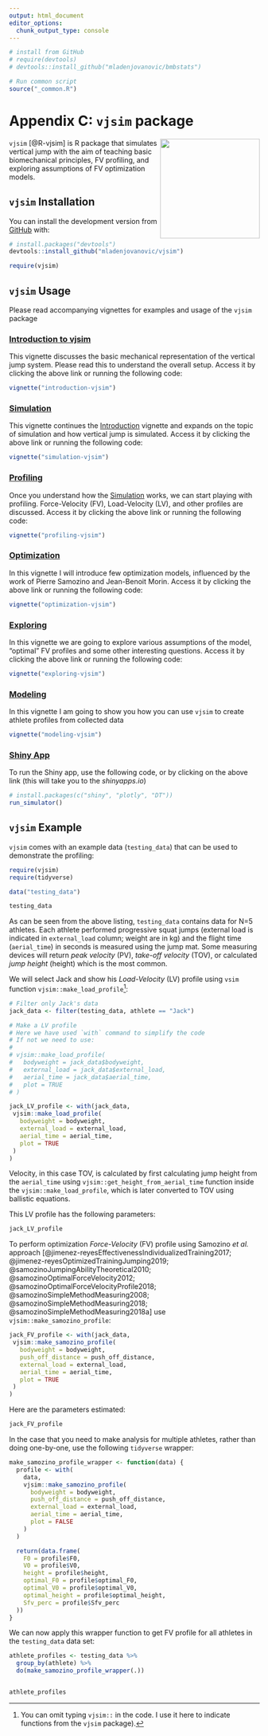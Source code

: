 ```yaml
---
output: html_document
editor_options: 
  chunk_output_type: console
---
```

```r
# install from GitHub
# require(devtools)
# devtools::install_github("mladenjovanovic/bmbstats")

# Run common script
source("_common.R")
```


# Appendix C: `vjsim` package

<img src="figures/vjsim-logo.png" align="right" width="200" />

`vjsim` [@R-vjsim] is R package that simulates vertical jump with the aim of teaching basic biomechanical principles, FV profiling, and exploring assumptions of FV optimization models. 

## `vjsim` Installation

You can install the development version from [GitHub](https://github.com/mladenjovanovic/vjsim) with:

``` r
# install.packages("devtools")
devtools::install_github("mladenjovanovic/vjsim")

require(vjsim)
```

## `vjsim` Usage

Please read accompanying vignettes for examples and usage of the `vjsim` package


### [Introduction to vjsim](https://mladenjovanovic.github.io/vjsim/articles/introduction-vjsim.html)

This vignette discusses the basic mechanical representation of the vertical jump system. Please read this to understand the overall setup. Access it by clicking the above link or running the following code:

``` r
vignette("introduction-vjsim")
```

### [Simulation](https://mladenjovanovic.github.io/vjsim/articles/simulation-vjsim.html)

This vignette continues the [Introduction](https://mladenjovanovic.github.io/vjsim/articles/introduction-vjsim.html) vignette and expands on the topic of simulation and how vertical jump is simulated. Access it by clicking the above link or running the following code:

``` r
vignette("simulation-vjsim")
```

### [Profiling](https://mladenjovanovic.github.io/vjsim/articles/profiling-vjsim.html)

Once you understand how the [Simulation](https://mladenjovanovic.github.io/vjsim/articles/simulation-vjsim.html) works, we can start playing with profiling. Force-Velocity (FV), Load-Velocity (LV), and other profiles are discussed. Access it by clicking the above link or running the following code:

``` r
vignette("profiling-vjsim")
```

### [Optimization](https://mladenjovanovic.github.io/vjsim/articles/optimization-vjsim.html)

In this vignette I will introduce few optimization models, influenced by the work of Pierre Samozino and Jean-Benoit Morin. Access it by clicking the above link or running the following code:

``` r
vignette("optimization-vjsim")
```

### [Exploring](https://mladenjovanovic.github.io/vjsim/articles/exploring-vjsim.html)

In this vignette we are going to explore various assumptions of the model, "optimal" FV profiles and some other interesting questions. Access it by clicking the above link or running the following code:

``` r
vignette("exploring-vjsim")
```

### [Modeling](https://mladenjovanovic.github.io/vjsim/articles/modeling-vjsim.html)

In this vignette I am going to show you how you can use `vjsim` to create athlete profiles from collected data

``` r
vignette("modeling-vjsim")
```


### [Shiny App](https://athletess.shinyapps.io/shiny-simulator/)

To run the Shiny app, use the following code, or by clicking on the above link (this will take you to the *shinyapps.io*)
``` r
# install.packages(c("shiny", "plotly", "DT"))
run_simulator()
```

## `vjsim` Example

`vjsim` comes with an example data (`testing_data`) that can be used to demonstrate the profiling:

```r
require(vjsim)
require(tidyverse)

data("testing_data")

testing_data
```

As can be seen from the above listing, `testing_data` contains data for N=5 athletes. Each athlete performed progressive squat jumps (external load is indicated in `external_load` column; weight are in kg) and the flight time (`aerial_time`) in seconds is measured using the jump mat. Some measuring devices will return *peak velocity* (PV), *take-off velocity* (TOV), or calculated *jump height* (height) which is the most common. 

We will select Jack and show his *Load-Velocity* (LV) profile using `vsim` function `vjsim::make_load_profile`[^omit_vjsim]: 

[^omit_vjsim]: You can omit typing `vjsim::` in the code. I use it here to indicate functions from the `vjsim` package).

```r
# Filter only Jack's data
jack_data <- filter(testing_data, athlete == "Jack")

# Make a LV profile
# Here we have used `with` command to simplify the code
# If not we need to use:
#
# vjsim::make_load_profile(
#   bodyweight = jack_data$bodyweight,
#   external_load = jack_data$external_load,
#   aerial_time = jack_data$aerial_time,
#   plot = TRUE
# )

jack_LV_profile <- with(jack_data,
 vjsim::make_load_profile(
   bodyweight = bodyweight,
   external_load = external_load,
   aerial_time = aerial_time,
   plot = TRUE
 )
)
```

Velocity, in this case TOV, is calculated by first calculating jump height from the `aerial_time` using `vjsim::get_height_from_aerial_time` function inside the `vjsim::make_load_profile`, which is later converted to TOV using ballistic equations. 

This LV profile has the following parameters:

```r
jack_LV_profile
```

To perform optimization *Force-Velocity* (FV) profile using Samozino *et al.* approach [@jimenez-reyesEffectivenessIndividualizedTraining2017; @jimenez-reyesOptimizedTrainingJumping2019; @samozinoJumpingAbilityTheoretical2010; @samozinoOptimalForceVelocity2012; @samozinoOptimalForceVelocityProfile2018; @samozinoSimpleMethodMeasuring2008; @samozinoSimpleMethodMeasuring2018; @samozinoSimpleMethodMeasuring2018a] use `vjsim::make_samozino_profile`:

```r
jack_FV_profile <- with(jack_data,
 vjsim::make_samozino_profile(
   bodyweight = bodyweight,
   push_off_distance = push_off_distance,
   external_load = external_load,
   aerial_time = aerial_time,
   plot = TRUE
 )
)
```

Here are the parameters estimated:

```r
jack_FV_profile
```

In the case that you need to make analysis for multiple athletes, rather than doing one-by-one, use the following `tidyverse` wrapper:

```r
make_samozino_profile_wrapper <- function(data) {
  profile <- with(
    data,
    vjsim::make_samozino_profile(
      bodyweight = bodyweight,
      push_off_distance = push_off_distance,
      external_load = external_load,
      aerial_time = aerial_time,
      plot = FALSE
    )
  )

  return(data.frame(
    F0 = profile$F0,
    V0 = profile$V0,
    height = profile$height,
    optimal_F0 = profile$optimal_F0,
    optimal_V0 = profile$optimal_V0,
    optimal_height = profile$optimal_height,
    Sfv_perc = profile$Sfv_perc
  ))
}
```

We can now apply this wrapper function to get FV profile for all athletes in the `testing_data` data set:

```r
athlete_profiles <- testing_data %>%
  group_by(athlete) %>%
  do(make_samozino_profile_wrapper(.))


athlete_profiles
```

